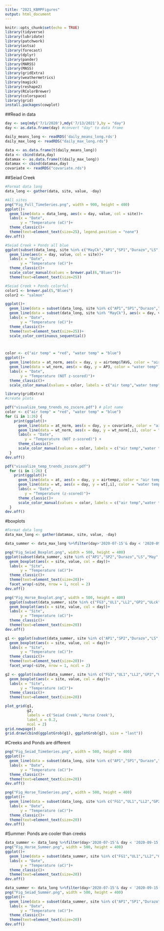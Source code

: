 ```yaml
---
title: "2021_KBMPFigures"
output: html_document
---
```

```r
knitr::opts_chunk$set(echo = TRUE)
library(tidyverse)
library(lubridate)
library(patchwork)
library(astsa)
library(forecast)
library(dplyr)
library(pander)
library(MARSS)
library(MASS)
library(gridExtra)
library(weathermetrics)
library(magick)
library(reshape2)
library(RColorBrewer)
library(colorspace)
library(grid)
install.packages(cowplot)
```

##Read in data
```r
day <- seq(mdy('7/1/2020'),mdy('7/13/2021'),by = "day") 
day <- as.data.frame(day) #convert "day" to data frame

daily_means_long <- readRDS('daily_means_long.rds')
daily_max_long <- readRDS("daily_max_long.rds")

data <- as.data.frame(t(daily_means_long))
data <- cbind(data,day)
datamax <- as.data.frame(t(daily_max_long))
datamax <- cbind(datamax,day)
covariate <- readRDS("covariate.rds")
```

##Seiad Creek
```r
#Format data long
data_long <- gather(data, site, value, -day)

#All sites
png("Fig_Full_TimeSeries.png", width = 900, height = 400)
ggplot()+
  geom_line(data = data_long, aes(x = day, value, col = site))+
  labs(x = "Date",
       y = "Temperature (oC)")+
  theme_classic()+
  theme(text=element_text(size=25), legend.position = "none")
dev.off()

#Seiad Creek + Ponds all blue
ggplot(subset(data_long, site %in% c("MayCk","AP1","SP1","Durazo","LS","May")))+
  geom_line(aes(x = day, value, col = site))+
  labs(x = "Date",
       y = "Temperature (oC)")+
  theme_classic()+
  scale_color_manual(values = brewer.pal(6,"Blues"))+
  theme(text=element_text(size=25))

#Seiad Creek + Ponds colorful
color1 <- brewer.pal(5,"Blues")
color2 <- "salmon"

ggplot()+
  geom_line(data = subset(data_long, site %in% c("AP1","SP1","Durazo","LS","May")), aes(x = day, value, col = site))+
  geom_line(data = subset(data_long, site %in% "MayCk"), aes(x = day, value, col = site)) + 
  labs(x = "Date",
       y = "Temperature (oC)")+
  theme_classic()+
  theme(text=element_text(size=25))+
  scale_color_continuous_sequential()



color <- c("air temp" = "red", "water temp" = "blue")
ggplot()+
  geom_line(data = at_norm, aes(x = day, y = airtemp$TAVG, color = "air temp"))+
  geom_line(data = wt_norm, aes(x = day, y = AP3, color = "water temp"))+
  labs(x = "Date",
       y = "Temperature (NOT z-scored)")+
  theme_classic()+
  scale_color_manual(values = color, labels = c("air temp","water temp"))
```


```r
library(gridExtra)
#create plots

pdf("visualize_temp_trends_no_zscore.pdf") # plot name
color <- c("air temp" = "red", "water temp" = "blue")
for (i in 1:26) {
    print(ggplot()+
      geom_line(data = at_norm, aes(x = day, y = covariate, color = "air temp"))+
      geom_line(data = wt_norm, aes(x = day, y = wt_norm[,i], color = "water temp"))+
      labs(x = "Date",
         y = "Temperature (NOT z-scored)") +
      theme_classic()+
      scale_color_manual(values = color, labels = c("air temp","water temp")))
  }
dev.off()

pdf("visualize_temp_trends_zscore.pdf")
  for (i in 1:26) {
    print(ggplot()+
      geom_line(data = at, aes(x = day, y = airtempz, color = "air temp"))+
      geom_line(data = wt, aes(x = day, y = wt[,i], color = "water temp"))+
      labs(x = "Date",
         y = "Temperature (z-scored)")+
      theme_classic()+
      scale_color_manual(values = color, labels = c("air temp","water temp")))
  }
dev.off()

```
#boxplots
```r
#Format data long
data_max_long <- gather(datamax, site, value, -day)

data_summer <- data_max_long %>%filter(day>'2020-07-15'& day < '2020-09-15')

png("Fig_Seiad_Boxplot.png", width = 500, height = 400)
ggplot(subset(data_summer, site %in% c("AP1","SP2","Durazo","LS","May","SPck")))+
  geom_boxplot(aes(x = site, value, col = day))+
  labs(x = "Site",
       y = "Temperature (oC)")+
  theme_classic()+
  theme(text=element_text(size=20))+
  facet_wrap(~site, nrow = 1, ncol = 2)
dev.off()

png("Fig_Horse_Boxplot.png", width = 500, height = 400)
  ggplot(subset(data_summer, site %in% c("FG3","UL1","LL2","GP2","ULck")))+
  geom_boxplot(aes(x = site, value, col = day))+
  labs(x = "Site",
       y = "Temperature (oC)")+
  theme_classic()+
  theme(text=element_text(size=20))
dev.off()

g1 <- ggplot(subset(data_summer, site %in% c("AP1","SP2","Durazo","LS","May","SPck")))+
  geom_boxplot(aes(x = site, value, col = day))+
  labs(x = "Site",
       y = "Temperature (oC)")+
  theme_classic()+
  theme(text=element_text(size=20))+
  facet_wrap(~site, nrow = 1, ncol = 2)

g2 <- ggplot(subset(data_summer, site %in% c("FG3","UL1","LL2","GP2","ULck")))+
  geom_boxplot(aes(x = site, value, col = day))+
  labs(x = "Site",
       y = "Temperature (oC)")+
  theme_classic()+
  theme(text=element_text(size=20))

plot_grid(g1,
          g2,
          labels = c('Seiad Creek','Horse Creek'),
          label_x = 0.2,
          ncol = 2)
grid.newpage()
grid.draw(cbind(ggplotGrob(g1), ggplotGrob(g2), size = "last"))
```

#Creeks and Ponds are different
```r
png("Fig_Seiad_TimeSeries.png", width = 500, height = 400)
ggplot()+
  geom_line(data = subset(data_long, site %in% c("AP1","SP1","Durazo","LS","May", "LSck")), aes(x = day, value, col = site))+
  labs(x = "Date",
       y = "Temperature (oC)")+
  theme_classic()+
  theme(text=element_text(size=20))
dev.off()

png("Fig_Horse_TimeSeries.png", width = 500, height = 400)
ggplot()+
  geom_line(data = subset(data_long, site %in% c("FG1","UL1","LL2","GP2","ULck")), aes(x = day, value, col = site))+
  labs(x = "Date",
       y = "Temperature (oC)")+
  theme_classic()+
  theme(text=element_text(size=20))
dev.off()
```

#Summer: Ponds are cooler than creeks
```r
data_summer <- data_long %>%filter(day>'2020-07-15'& day < '2020-09-15')
png("Fig_Horse_Summer.png", width = 500, height = 400)
ggplot()+
  geom_line(data = subset(data_summer, site %in% c("FG1","UL1","LL2","GP2","ULck")), aes(x = day, value, col = site))+
  labs(x = "Date",
       y = "Temperature (oC)")+
  theme_classic()+
  theme(text=element_text(size=20))
dev.off()

data_summer <- data_long %>%filter(day>'2020-07-15'& day < '2020-09-15')
png("Fig_Seiad_Summer.png", width = 500, height = 400)
ggplot()+
  geom_line(data = subset(data_summer, site %in% c("AP1","SP1","Durazo","LS","May", "MayCk")), aes(x = day, value, col = site))+
  labs(x = "Date",
       y = "Temperature (oC)")+
  theme_classic()+
  theme(text=element_text(size=20))
dev.off()
```

